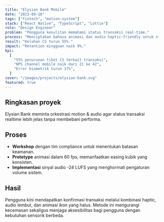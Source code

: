 ```yaml
---
title: "Elysian Bank Mobile"
date: "2023-09-18"
tags: ["fintech", "motion-system"]
stack: ["React Native", "TypeScript", "Lottie"]
role: "Design Engineer"
problem: "Pengguna kesulitan memahami status transaksi real-time."
process: "Menciptakan bahasa animasi dan audio haptic-friendly untuk status transaksi dan keamanan biometrik."
result: "Keluhan CS turun 55%."
impact: "Retention mingguan naik 9%."
kpi:
  [
    "55% penurunan tiket CS terkait transaksi",
    "NPS channel mobile naik dari 21 ke 42",
    "Error biometrik turun 37%",
  ]
cover: "/images/projects/elysian-bank.svg"
featured: true
---
```


## Ringkasan proyek

Elysian Bank meminta orkestrasi motion & audio agar status transaksi realtime lebih jelas tanpa membebani performa.

## Proses

- **Workshop** dengan tim compliance untuk menentukan batasan keamanan.
- **Prototype** animasi dalam 60 fps, memanfaatkan easing kubik yang konsisten.
- **Implementasi** sinyal audio -24 LUFS yang menghormati pengaturan volume sistem.

## Hasil

Pengguna kini mendapatkan konfirmasi transaksi melalui kombinasi haptic, audio lembut, dan animasi ikon yang halus. Metode ini mengurangi kecemasan sekaligus menjaga aksesibilitas bagi pengguna dengan kebutuhan sensorik berbeda.
